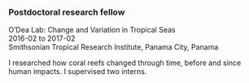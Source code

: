 ### Postdoctoral research fellow

O'Dea Lab: Change and Variation in Tropical Seas  
2016-02 to 2017-02  
Smithsonian Tropical Research Institute, Panama City, Panama  

I researched how coral reefs changed through time, before and since human impacts. I supervised two interns.

